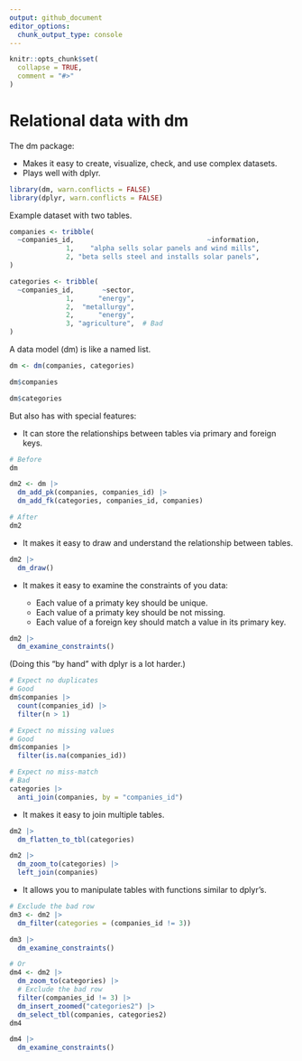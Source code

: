 ```yaml
---
output: github_document
editor_options: 
  chunk_output_type: console
---
```


```r
knitr::opts_chunk$set(
  collapse = TRUE,
  comment = "#>"
)
```

# Relational data with dm

The dm package:

* Makes it easy to create, visualize, check, and use complex datasets.
* Plays well with dplyr.

```r
library(dm, warn.conflicts = FALSE)
library(dplyr, warn.conflicts = FALSE)
```

Example dataset with two tables.

```r
companies <- tribble(
  ~companies_id,                                 ~information,
              1,    "alpha sells solar panels and wind mills",
              2, "beta sells steel and installs solar panels",
)

categories <- tribble(
  ~companies_id,       ~sector,
              1,      "energy",
              2,  "metallurgy",
              2,      "energy",
              3, "agriculture",  # Bad
)
```

A data model (dm) is like a named list.

```r
dm <- dm(companies, categories)

dm$companies

dm$categories
```

But also has with special features:

* It can store the relationships between tables via primary and foreign keys.

```r
# Before
dm

dm2 <- dm |>
  dm_add_pk(companies, companies_id) |>
  dm_add_fk(categories, companies_id, companies)

# After
dm2
```

* It makes it easy to draw and understand the relationship between tables.

```r
dm2 |>
  dm_draw()
```

* It makes it easy to examine the constraints of you data:

    * Each value of a primaty key should be unique.
    * Each value of a primaty key should be not missing.
    * Each value of a foreign key should match a value in its primary key.

```r
dm2 |>
  dm_examine_constraints()
```

(Doing this "by hand" with dplyr is a lot harder.)

```r
# Expect no duplicates
# Good
dm$companies |>
  count(companies_id) |>
  filter(n > 1)

# Expect no missing values
# Good
dm$companies |>
  filter(is.na(companies_id))

# Expect no miss-match
# Bad
categories |>
  anti_join(companies, by = "companies_id")
```

* It makes it easy to join multiple tables.

```r
dm2 |>
  dm_flatten_to_tbl(categories)

dm2 |> 
  dm_zoom_to(categories) |> 
  left_join(companies)
```

* It allows you to manipulate tables with functions similar to dplyr's.

```r
# Exclude the bad row
dm3 <- dm2 |>
  dm_filter(categories = (companies_id != 3))

dm3 |>
  dm_examine_constraints()

# Or
dm4 <- dm2 |> 
  dm_zoom_to(categories) |> 
  # Exclude the bad row
  filter(companies_id != 3) |> 
  dm_insert_zoomed("categories2") |> 
  dm_select_tbl(companies, categories2)
dm4

dm4 |> 
  dm_examine_constraints()
```
